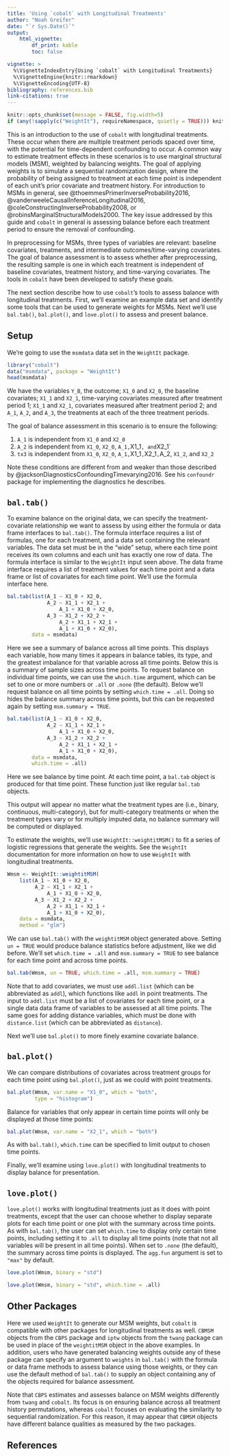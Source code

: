 ```yaml
---
title: 'Using `cobalt` with Longitudinal Treatments'
author: "Noah Greifer"
date: "`r Sys.Date()`"
output: 
    html_vignette:
        df_print: kable
        toc: false

vignette: >
  %\VignetteIndexEntry{Using `cobalt` with Longitudinal Treatments}
  %\VignetteEngine{knitr::rmarkdown}
  %\VignetteEncoding{UTF-8}
bibliography: references.bib
link-citations: true
---
```


```r
knitr::opts_chunk$set(message = FALSE, fig.width=5)
if (any(!sapply(c("WeightIt"), requireNamespace, quietly = TRUE))) knitr::opts_chunk$set(eval = FALSE)
```

This is an introduction to the use of `cobalt` with longitudinal treatments. These occur when there are multiple treatment periods spaced over time, with the potential for time-dependent confounding to occur. A common way to estimate treatment effects in these scenarios is to use marginal structural models (MSM), weighted by balancing weights. The goal of applying weights is to simulate a sequential randomization design, where the probability of being assigned to treatment at each time point is independent of each unit's prior covariate and treatment history. For introduction to MSMs in general, see @thoemmesPrimerInverseProbability2016, @vanderweeleCausalInferenceLongitudinal2016, @coleConstructingInverseProbability2008, or @robinsMarginalStructuralModels2000. The key issue addressed by this guide and `cobalt` in general is assessing balance before each treatment period to ensure the removal of confounding.

In preprocessing for MSMs, three types of variables are relevant: baseline covariates, treatments, and intermediate outcomes/time-varying covariates. The goal of balance assessment is to assess whether after preprocessing, the resulting sample is one in which each treatment is independent of baseline covariates, treatment history, and time-varying covariates. The tools in `cobalt` have been developed to satisfy these goals.

The next section describe how to use `cobalt`'s tools to assess balance with longitudinal treatments. First, we'll examine an example data set and identify some tools that can be used to generate weights for MSMs. Next we'll use `bal.tab()`, `bal.plot()`, and `love.plot()` to assess and present balance.

## Setup

We're going to use the `msmdata` data set in the `WeightIt` package.

```r
library("cobalt")
data("msmdata", package = "WeightIt")
head(msmdata)
```

We have the variables `Y_B`, the outcome; `X1_0` and `X2_0`, the baseline covariates; `X1_1` and `X2_1`, time-varying covariates measured after treatment period 1; `X1_1` and `X2_1`, covariates measured after treatment period 2; and `A_1`, `A_2`, and `A_3`, the treatments at each of the three treatment periods.

The goal of balance assessment in this scenario is to ensure the following:

1)  `A_1` is independent from `X1_0` and `X2_0`
2)  `A_2` is independent from `X1_0`, `X2_0`, `A_1,`X1_1`, and`X2_1\`
3)  `tx3` is independent from `X1_0`, `X2_0`, `A_1,`X1_1`,`X2_1`,`A_2, `X1_2`, and `X2_2`

Note these conditions are different from and weaker than those described by @jacksonDiagnosticsConfoundingTimevarying2016. See his `confoundr` package for implementing the diagnostics he describes.

## `bal.tab()`

To examine balance on the original data, we can specify the treatment-covariate relationship we want to assess by using either the formula or data frame interfaces to `bal.tab()`. The formula interface requires a list of formulas, one for each treatment, and a data set containing the relevant variables. The data set must be in the "wide" setup, where each time point receives its own columns and each unit has exactly one row of data. The formula interface is similar to the `WeightIt` input seen above. The data frame interface requires a list of treatment values for each time point and a data frame or list of covariates for each time point. We'll use the formula interface here.

```r
bal.tab(list(A_1 ~ X1_0 + X2_0,
             A_2 ~ X1_1 + X2_1 +
                 A_1 + X1_0 + X2_0,
             A_3 ~ X1_2 + X2_2 +
                 A_2 + X1_1 + X2_1 +
                 A_1 + X1_0 + X2_0),
        data = msmdata)
```

Here we see a summary of balance across all time points. This displays each variable, how many times it appears in balance tables, its type, and the greatest imbalance for that variable across all time points. Below this is a summary of sample sizes across time points. To request balance on individual time points, we can use the `which.time` argument, which can be set to one or more numbers or `.all` or `.none` (the default). Below we'll request balance on all time points by setting `which.time = .all`. Doing so hides the balance summary across time points, but this can be requested again by setting `msm.summary = TRUE`.

```r
bal.tab(list(A_1 ~ X1_0 + X2_0,
             A_2 ~ X1_1 + X2_1 +
                 A_1 + X1_0 + X2_0,
             A_3 ~ X1_2 + X2_2 +
                 A_2 + X1_1 + X2_1 +
                 A_1 + X1_0 + X2_0),
        data = msmdata,
        which.time = .all)
```

Here we see balance by time point. At each time point, a `bal.tab` object is produced for that time point. These function just like regular `bal.tab` objects.

This output will appear no matter what the treatment types are (i.e., binary, continuous, multi-category), but for multi-category treatments or when the treatment types vary or for multiply imputed data, no balance summary will be computed or displayed.

To estimate the weights, we'll use `WeightIt::weightitMSM()` to fit a series of logistic regressions that generate the weights. See the `WeightIt` documentation for more information on how to use `WeightIt` with longitudinal treatments.

```r
Wmsm <- WeightIt::weightitMSM(
    list(A_1 ~ X1_0 + X2_0,
         A_2 ~ X1_1 + X2_1 +
             A_1 + X1_0 + X2_0,
         A_3 ~ X1_2 + X2_2 +
             A_2 + X1_1 + X2_1 +
             A_1 + X1_0 + X2_0),
    data = msmdata,
    method = "glm")
```

We can use `bal.tab()` with the `weightitMSM` object generated above. Setting `un = TRUE` would produce balance statistics before adjustment, like we did before. We'll set `which.time = .all` and `msm.summary = TRUE` to see balance for each time point and across time points.

```r
bal.tab(Wmsm, un = TRUE, which.time = .all, msm.summary = TRUE)
```

Note that to add covariates, we must use `addl.list` (which can be abbreviated as `addl`), which functions like `addl` in point treatments. The input to `addl.list` must be a list of covariates for each time point, or a single data data frame of variables to be assessed at all time points. The same goes for adding distance variables, which must be done with `distance.list` (which can be abbreviated as `distance`).

Next we'll use `bal.plot()` to more finely examine covariate balance.

## `bal.plot()`

We can compare distributions of covariates across treatment groups for each time point using `bal.plot()`, just as we could with point treatments.

```r
bal.plot(Wmsm, var.name = "X1_0", which = "both",
         type = "histogram")
```

Balance for variables that only appear in certain time points will only be displayed at those time points:

```r
bal.plot(Wmsm, var.name = "X2_1", which = "both")
```

As with `bal.tab()`, `which.time` can be specified to limit output to chosen time points.

Finally, we'll examine using `love.plot()` with longitudinal treatments to display balance for presentation.

## `love.plot()`

`love.plot()` works with longitudinal treatments just as it does with point treatments, except that the user can choose whether to display separate plots for each time point or one plot with the summary across time points. As with `bal.tab()`, the user can set `which.time` to display only certain time points, including setting it to `.all` to display all time points (note that not all variables will be present in all time points). When set to `.none` (the default), the summary across time points is displayed. The `agg.fun` argument is set to `"max"` by default.

```r
love.plot(Wmsm, binary = "std")
```

```r
love.plot(Wmsm, binary = "std", which.time = .all)
```

## Other Packages

Here we used `WeightIt` to generate our MSM weights, but `cobalt` is compatible with other packages for longitudinal treatments as well. `CBMSM` objects from the `CBPS` package and `iptw` objects from the `twang` package can be used in place of the `weightitMSM` object in the above examples. In addition, users who have generated balancing weights outside any of these package can specify an argument to `weights` in `bal.tab()` with the formula or data frame methods to assess balance using those weights, or they can use the default method of `bal.tab()` to supply an object containing any of the objects required for balance assessment.

Note that `CBPS` estimates and assesses balance on MSM weights differently from `twang` and `cobalt`. Its focus is on ensuring balance across all treatment history permutations, whereas `cobalt` focuses on evaluating the similarity to sequential randomization. For this reason, it may appear that `CBMSM` objects have different balance qualities as measured by the two packages.

## References
